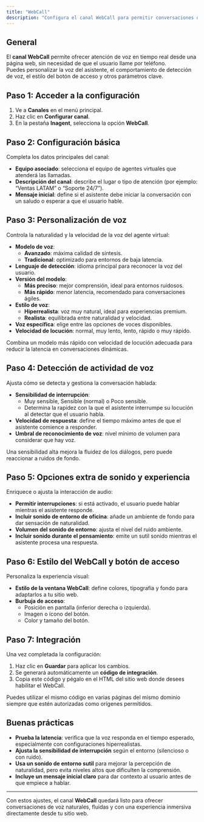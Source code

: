 ```yaml
---
title: "WebCall"
description: "Configura el canal WebCall para permitir conversaciones de voz en tiempo real directamente desde tu sitio web."
---
```


## General

El **canal WebCall** permite ofrecer atención de voz en tiempo real desde una página web, sin necesidad de que el usuario llame por teléfono.  
Puedes personalizar la voz del asistente, el comportamiento de detección de voz, el estilo del botón de acceso y otros parámetros clave.

## Paso 1: Acceder a la configuración

1. Ve a **Canales** en el menú principal.  
2. Haz clic en **Configurar canal**.  
3. En la pestaña **Inagent**, selecciona la opción **WebCall**.

## Paso 2: Configuración básica

Completa los datos principales del canal:

- **Equipo asociado**: selecciona el equipo de agentes virtuales que atenderá las llamadas.  
- **Descripción del canal**: describe el lugar o tipo de atención (por ejemplo: “Ventas LATAM” o “Soporte 24/7”).  
- **Mensaje inicial**: define si el asistente debe iniciar la conversación con un saludo o esperar a que el usuario hable.

## Paso 3: Personalización de voz

Controla la naturalidad y la velocidad de la voz del agente virtual:

- **Modelo de voz**:  
  - **Avanzado**: máxima calidad de síntesis.  
  - **Tradicional**: optimizado para entornos de baja latencia.  
- **Lenguaje de detección**: idioma principal para reconocer la voz del usuario.  
- **Versión del modelo**:  
  - **Más preciso**: mejor comprensión, ideal para entornos ruidosos.  
  - **Más rápido**: menor latencia, recomendado para conversaciones ágiles.  
- **Estilo de voz**:  
  - **Hiperrealista**: voz muy natural, ideal para experiencias premium.  
  - **Realista**: equilibrada entre naturalidad y velocidad.  
- **Voz específica**: elige entre las opciones de voces disponibles.  
- **Velocidad de locución**: normal, muy lento, lento, rápido o muy rápido.

<Callout type="tip">
Combina un modelo más rápido con velocidad de locución adecuada para reducir la latencia en conversaciones dinámicas.
</Callout>

## Paso 4: Detección de actividad de voz

Ajusta cómo se detecta y gestiona la conversación hablada:

- **Sensibilidad de interrupción**:  
  - Muy sensible, Sensible (normal) o Poco sensible.  
  - Determina la rapidez con la que el asistente interrumpe su locución al detectar que el usuario habla.  
- **Velocidad de respuesta**: define el tiempo máximo antes de que el asistente comience a responder.  
- **Umbral de reconocimiento de voz**: nivel mínimo de volumen para considerar que hay voz.

<Callout type="info">
Una sensibilidad alta mejora la fluidez de los diálogos, pero puede reaccionar a ruidos de fondo.
</Callout>

## Paso 5: Opciones extra de sonido y experiencia

Enriquece o ajusta la interacción de audio:

- **Permitir interrupciones**: si está activado, el usuario puede hablar mientras el asistente responde.  
- **Incluir sonido de entorno de oficina**: añade un ambiente de fondo para dar sensación de naturalidad.  
- **Volumen del sonido de entorno**: ajusta el nivel del ruido ambiente.  
- **Incluir sonido durante el pensamiento**: emite un sutil sonido mientras el asistente procesa una respuesta.

## Paso 6: Estilo del WebCall y botón de acceso

Personaliza la experiencia visual:

- **Estilo de la ventana WebCall**: define colores, tipografía y fondo para adaptarlos a tu sitio web.  
- **Burbuja de acceso**:  
  - Posición en pantalla (inferior derecha o izquierda).  
  - Imagen o ícono del botón.  
  - Color y tamaño del botón.

## Paso 7: Integración

Una vez completada la configuración:

1. Haz clic en **Guardar** para aplicar los cambios.  
2. Se generará automáticamente un **código de integración**.  
3. Copia este código y pégalo en el HTML del sitio web donde desees habilitar el WebCall.

<Callout type="tip">
Puedes utilizar el mismo código en varias páginas del mismo dominio siempre que estén autorizadas como orígenes permitidos.
</Callout>

## Buenas prácticas

- **Prueba la latencia**: verifica que la voz responda en el tiempo esperado, especialmente con configuraciones hiperrealistas.  
- **Ajusta la sensibilidad de interrupción** según el entorno (silencioso o con ruido).  
- **Usa un sonido de entorno sutil** para mejorar la percepción de naturalidad, pero evita niveles altos que dificulten la comprensión.  
- **Incluye un mensaje inicial claro** para dar contexto al usuario antes de que empiece a hablar.

---

Con estos ajustes, el canal **WebCall** quedará listo para ofrecer conversaciones de voz naturales, fluidas y con una experiencia inmersiva directamente desde tu sitio web.
